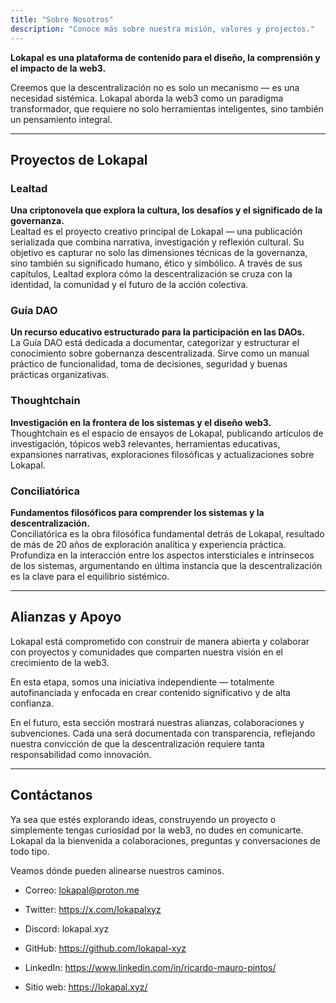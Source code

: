 ```yaml
---
title: "Sobre Nosotros"
description: "Conoce más sobre nuestra misión, valores y projectos."
---
```


**Lokapal es una plataforma de contenido para el diseño, la comprensión y el impacto de la web3.**

Creemos que la descentralización no es solo un mecanismo — es una necesidad sistémica. Lokapal aborda la web3 como un paradigma transformador, que requiere no solo herramientas inteligentes, sino también un pensamiento integral.

---

## Proyectos de Lokapal

### Lealtad  
**Una criptonovela que explora la cultura, los desafíos y el significado de la governanza.**  
Lealtad es el proyecto creativo principal de Lokapal — una publicación serializada que combina narrativa, investigación y reflexión cultural. Su objetivo es capturar no solo las dimensiones técnicas de la governanza, sino también su significado humano, ético y simbólico. A través de sus capítulos, Lealtad explora cómo la descentralización se cruza con la identidad, la comunidad y el futuro de la acción colectiva.


### Guía DAO  
**Un recurso educativo estructurado para la participación en las DAOs.**  
La Guía DAO está dedicada a documentar, categorizar y estructurar el conocimiento sobre gobernanza descentralizada. Sirve como un manual práctico de funcionalidad, toma de decisiones, seguridad y buenas prácticas organizativas.


### Thoughtchain  
**Investigación en la frontera de los sistemas y el diseño web3.**  
Thoughtchain es el espacio de ensayos de Lokapal, publicando artículos de investigación, tópicos web3 relevantes, herramientas educativas, expansiones narrativas, exploraciones filosóficas y actualizaciones sobre Lokapal.


### Conciliatórica  
**Fundamentos filosóficos para comprender los sistemas y la descentralización.**  
Conciliatórica es la obra filosófica fundamental detrás de Lokapal, resultado de más de 20 años de exploración analítica y experiencia práctica. Profundiza en la interacción entre los aspectos intersticiales e intrínsecos de los sistemas, argumentando en última instancia que la descentralización es la clave para el equilibrio sistémico.

---

## Alianzas y Apoyo

Lokapal está comprometido con construir de manera abierta y colaborar con proyectos y comunidades que comparten nuestra visión en el crecimiento de la web3.  

En esta etapa, somos una iniciativa independiente — totalmente autofinanciada y enfocada en crear contenido significativo y de alta confianza.  

En el futuro, esta sección mostrará nuestras alianzas, colaboraciones y subvenciones. Cada una será documentada con transparencia, reflejando nuestra convicción de que la descentralización requiere tanta responsabilidad como innovación.  


---

## Contáctanos

Ya sea que estés explorando ideas, construyendo un proyecto o simplemente tengas curiosidad por la web3, no dudes en comunicarte. Lokapal da la bienvenida a colaboraciones, preguntas y conversaciones de todo tipo.

Veamos dónde pueden alinearse nuestros caminos.

- Correo: lokapal@proton.me

- Twitter: https://x.com/lokapalxyz

- Discord: lokapal.xyz

- GitHub: https://github.com/lokapal-xyz

- LinkedIn: https://www.linkedin.com/in/ricardo-mauro-pintos/

- Sitio web: https://lokapal.xyz/
